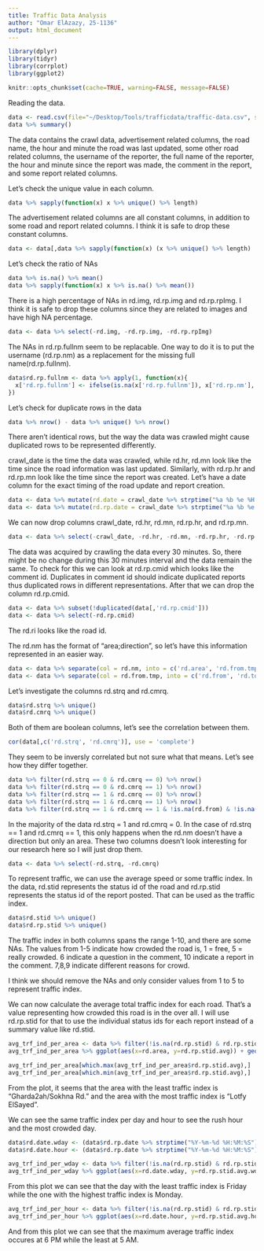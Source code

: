 ```yaml
---
title: Traffic Data Analysis
author: "Omar ElAzazy, 25-1136"
output: html_document
---
```


```r
library(dplyr)
library(tidyr)
library(corrplot)
library(ggplot2)
```
```r
knitr::opts_chunk$set(cache=TRUE, warning=FALSE, message=FALSE)
```

Reading the data.

```r
data <- read.csv(file="~/Desktop/Tools/trafficdata/traffic-data.csv", sep=",")
data %>% summary()
```

The data contains the crawl data, advertisement related columns, the road name, the hour and minute the road was last updated, some other road related columns, the username of the reporter, the full name of the reporter, the hour and minute since the report was made, the comment in the report, and some report related columns.

Let's check the unique value in each column.

```r
data %>% sapply(function(x) x %>% unique() %>% length)
```

The advertisement related columns are all constant columns, in addition to some road and report related columns. I think it is safe to drop these constant columns.

```r
data <- data[,data %>% sapply(function(x) (x %>% unique() %>% length) != 1)]
```

Let's check the ratio of NAs

```r
data %>% is.na() %>% mean()
data %>% sapply(function(x) x %>% is.na() %>% mean())
```

There is a high percentage of NAs in rd.img, rd.rp.img and rd.rp.rpImg. I think it is safe to drop these columns since they are related to images and have high NA percentage.

```r
data <- data %>% select(-rd.img, -rd.rp.img, -rd.rp.rpImg)
```

The NAs in rd.rp.fullnm seem to be replacable. One way to do it is to put the username (rd.rp.nm) as a replacement for the missing full name(rd.rp.fullnm).

```r
data$rd.rp.fullnm <- data %>% apply(1, function(x){
  x['rd.rp.fullnm'] <- ifelse(is.na(x['rd.rp.fullnm']), x['rd.rp.nm'], x['rd.rp.fullnm'])
})
```

Let's check for duplicate rows in the data

```r
data %>% nrow() - data %>% unique() %>% nrow()
```

There aren't identical rows, but the way the data was crawled might cause duplicated rows to be represented differently.

crawl_date is the time the data was crawled, while rd.hr, rd.mn look like the time since the road information was last updated. Similarly, with rd.rp.hr and rd.rp.mn look like the time since the report was created. Let's have a date column for the exact timing of the road update and report creation.

```r
data <- data %>% mutate(rd.date = crawl_date %>% strptime("%a %b %e %H:%M:%S UTC %Y") %>% as.POSIXlt(origin="1970-01-01", tz = "UTC")  - rd.hr * 60 * 60 - rd.mn * 60 + 2 * 60 * 60)
data <- data %>% mutate(rd.rp.date = crawl_date %>% strptime("%a %b %e %H:%M:%S UTC %Y") %>% as.POSIXlt(origin="1970-01-01", tz = "UTC") - rd.rp.hr * 60 * 60 - rd.rp.mn * 60 + 2 * 60 * 60)
```

We can now drop columns crawl_date, rd.hr, rd.mn, rd.rp.hr, and rd.rp.mn.

```r
data <- data %>% select(-crawl_date, -rd.hr, -rd.mn, -rd.rp.hr, -rd.rp.mn)
```

The data was acquired by crawling the data every 30 minutes. So, there might be no change during this 30 minutes interval and the data remain the same. To check for this we can look at rd.rp.cmid which looks like the comment id. Duplicates in comment id should indicate duplicated reports thus duplicated rows in different representations. After that we can drop the column rd.rp.cmid.

```r
data <- data %>% subset(!duplicated(data[,'rd.rp.cmid']))
data <- data %>% select(-rd.rp.cmid)
```

The rd.ri looks like the road id.

The rd.nm has the format of "area;direction", so let's have this information represented in an easier way.

```r
data <- data %>% separate(col = rd.nm, into = c('rd.area', 'rd.from.tmp'), sep=';')
data <- data %>% separate(col = rd.from.tmp, into = c('rd.from', 'rd.to'), sep='To')
```

Let's investigate the columns rd.strq and rd.cmrq.

```r
data$rd.strq %>% unique()
data$rd.cmrq %>% unique()
```

Both of them are boolean columns, let's see the correlation between them. 

```r
cor(data[,c('rd.strq', 'rd.cmrq')], use = 'complete')
```

They seem to be inversly correlated but not sure what that means. Let's see how they differ together.

```r
data %>% filter(rd.strq == 0 & rd.cmrq == 0) %>% nrow()
data %>% filter(rd.strq == 0 & rd.cmrq == 1) %>% nrow()
data %>% filter(rd.strq == 1 & rd.cmrq == 0) %>% nrow()
data %>% filter(rd.strq == 1 & rd.cmrq == 1) %>% nrow()
data %>% filter(rd.strq == 1 & rd.cmrq == 1 & !is.na(rd.from) & !is.na(rd.to))
```

In the majority of the data rd.strq = 1 and rd.cmrq = 0. In the case of rd.strq == 1 and rd.cmrq == 1, this only happens when the rd.nm doesn't have a direction but only an area. These two columns doesn't look interesting for our research here so I will just drop them.

```r
data <- data %>% select(-rd.strq, -rd.cmrq)
```

To represent traffic, we can use the average speed or some traffic index. In the data, rd.stid represents the status id of the road and rd.rp.stid represents the status id of the report posted. That can be used as the traffic index.

```r
data$rd.stid %>% unique()
data$rd.rp.stid %>% unique()
```

The traffic index in both columns spans the range 1-10, and there are some NAs. The values from 1-5 indicate how crowded the road is, 1 = free, 5 = really crowded. 6 indicate a question in the comment, 10 indicate a report in the comment. 7,8,9 indicate different reasons for crowd.

I think we should remove the NAs and only consider values from 1 to 5 to represent traffic index.

We can now calculate the average total traffic index for each road. That's a value representing how crowded this road is in the over all. I will use rd.rp.stid for that to use the individual status ids for each report instead of a summary value like rd.stid.

```r
avg_trf_ind_per_area <- data %>% filter(!is.na(rd.rp.stid) & rd.rp.stid < 6) %>% group_by(rd.area) %>% summarise(rd.rp.stid.avg = mean(rd.rp.stid))
avg_trf_ind_per_area %>% ggplot(aes(x=rd.area, y=rd.rp.stid.avg)) + geom_bar(stat="identity", width = 0.8) + theme(axis.text.x = element_text(angle = 90, hjust = 1, size = 4)) + xlab("Road Area") + ylab("Average Traffic Index")
```

```r
avg_trf_ind_per_area[which.max(avg_trf_ind_per_area$rd.rp.stid.avg),]
avg_trf_ind_per_area[which.min(avg_trf_ind_per_area$rd.rp.stid.avg),]
```

From the plot, it seems that the area with the least traffic index is "Gharda2ah/Sokhna Rd." and the area with the most traffic index is "Lotfy ElSayed".

We can see the same traffic index per day and hour to see the rush hour and the most crowded day.

```r
data$rd.date.wday <- (data$rd.rp.date %>% strptime("%Y-%m-%d %H:%M:%S") %>% as.POSIXlt(origin="1970-01-01", tz = "UTC"))$wday
data$rd.date.hour <- (data$rd.rp.date %>% strptime("%Y-%m-%d %H:%M:%S") %>% as.POSIXlt(origin="1970-01-01", tz = "UTC"))$hour
```

```r
avg_trf_ind_per_wday <- data %>% filter(!is.na(rd.rp.stid) & rd.rp.stid < 6) %>% group_by(rd.date.wday) %>% summarise(rd.rp.stid.avg.wday = mean(rd.rp.stid))
avg_trf_ind_per_wday %>% ggplot(aes(x=rd.date.wday, y=rd.rp.stid.avg.wday)) + geom_bar(stat="identity", width = 0.8) + theme(axis.text.x = element_text(angle = 90, hjust = 1, size = 4)) + xlab("Week Day") + ylab("Average Traffic Index")
```

From this plot we can see that the day with the least traffic index is Friday while the one with the highest traffic index is Monday.

```r
avg_trf_ind_per_hour <- data %>% filter(!is.na(rd.rp.stid) & rd.rp.stid < 6) %>% group_by(rd.date.hour) %>% summarise(rd.rp.stid.avg.hour = mean(rd.rp.stid))
avg_trf_ind_per_hour %>% ggplot(aes(x=rd.date.hour, y=rd.rp.stid.avg.hour)) + geom_bar(stat="identity", width = 0.8) + theme(axis.text.x = element_text(angle = 90, hjust = 1, size = 4)) + xlab("Hour") + ylab("Average Traffic Index")
```

And from this plot we can see that the maximum average traffic index occures at 6 PM while the least at 5 AM.